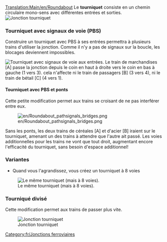 [[Translation:Main/en/Roundabout]]{{fr/Menu de Croisements}}
Le '''tourniquet''' consiste en un chemin circulaire mono-sens avec différentes entrées et sorties.
[[File:en/Roundabout.png|none|frame|Jonction tourniquet]]

{{Template:Critère de jonction/Fr|Peu coûteux|1|0|0|0|0||0|0|0|1|||Les trains en panne affectent toute la jonction.|
*Peut gérer deux trains à la fois
*Si vous l'agrandissez, vous pouvez créer un tourniquet à 8 voies
*Causera des embouteillages
*Zone: 6 x 6
}}

===Tourniquet avec signaux de voie (PBS)===
Construire un tourniquet avec PBS à ses entrées permettra à plusieurs trains d'utiliser la jonction. Comme il n'y a pas de signaux sur la boucle, les blocages deviennent impossibles.

[[File:en/Roundabout pathsignals.png|none|frame|Tourniquet avec signaux de voie aux entrées.]]
Le train de marchandises [A] passe la jonction depuis le coin en haut à droite vers le coin en bas à gauche (1 vers 3). cela n'affecte ni le train de passagers [B] (3 vers 4), ni le train de bétail [C] (4 vers 1).

{{Template:Critère de jonction/Fr|Peu coûteux|1|0|0|0|0||0|0|0||3||Impossible|
*Peu coûteux, prend peu de place et est relativement efficace}}

====Tourniquet avec PBS et ponts====
Cette petite modification permet aux trains se croisant de ne pas interférer entre eux.

[[File:en/Roundabout pathsignals bridges.png]]

Sans les ponts, les deux trains de céréales [A] et d'acier [B] iraient sur le tourniquet, amenant un des trains à attendre que l'autre ait passé. Les voies additionnelles pour les trains ne vont que tout droit, augmentant encore l'efficacité du tourniquet, sans besoin d'espace additionnel!
{{Template:Critère de jonction/Fr|Peu coûteux|1|0|1|0|0||0|0|0||3||Impossible|}}

===Variantes===
*Quand vous l'agrandissez, vous créez un tourniquet à 8 voies
[[File:en/Basic Roundabout 8-way.png|none|frame|Le même tourniquet (mais à 8 voies).]]

===Tourniqué divisé===

Cette modification permet aux trains de passer plus vite.

[[File:en/Split Roundabout.png|none|frame|Jonction tourniquet]]

{{Template:Critère de jonction/Fr|Peu coûteux|1|0|0|0|0||0|0|0|1|||Les trains en panne affectent toute la jonction.|
*Peut gérer jusqu'à 7-8 trains à la fois
*Peu de chance de causer des embouteillages s'il y a moins de 8 trains
*Zone: 33 x 33
}}

[[Category:fr/Jonctions ferroviaires]]